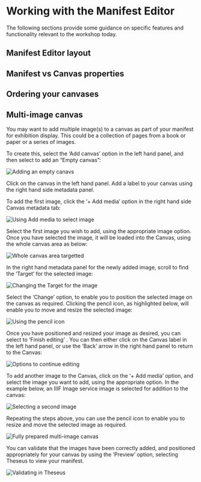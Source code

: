 # Working with the Manifest Editor

The following sections provide some guidance on specific features and functionality relevant to the workshop today.

## Manifest Editor layout

## Manifest vs Canvas properties

## Ordering your canvases

## Multi-image canvas

You may want to add multiple image(s) to a canvas as part of your manifest for exhibition display. This could be a collection of pages from a book or paper or a series of images.

To create this, select the ‘Add canvas’ option in the left hand panel, and then select to add an “Empty canvas”:

![Adding an empty canavs](https://digirati-workshops.pages.dev/creating-canvas-for-multi-image-example.PNG)

Click on the canvas in the left hand panel. Add a label to your canvas using the right hand side metadata panel. 

To add the first image, click the ‘+ Add media’ option in the right hand side Canvas metadata tab:

![Using Add media to select image](https://digirati-workshops.pages.dev/adding-image-step1-for-multi-image-canvas.PNG)

Select the first image you wish to add, using the appropriate image option. Once you have selected the image, it will be loaded into the Canvas, using the whole canvas area as below:

![Whole canvas area targetted](https://digirati-workshops.pages.dev/adding-image-step2-for-multi-image-canvas.PNG)

In the right hand metadata panel for the newly added image, scroll to find the ‘Target’ for the selected image:

![Changing the Target for the image](https://digirati-workshops.pages.dev/adding-image-step3-for-multi-image-canvas.PNG)

Select the ‘Change’ option, to enable you to position the selected image on the canvas as required. Clicking the pencil icon, as highlighted below, will enable you to move and resize the selected image:

![Using the pencil icon](https://digirati-workshops.pages.dev/adding-image-step4-for-multi-image-canvas.PNG)

Once you have positioned and resized your image as desired, you can select to ‘Finish editing’ . You can then either click on the Canvas label in the left hand panel, or use the ‘Back’ arrow in the right hand panel to return to the Canvas:

![Options to continue editing](https://digirati-workshops.pages.dev/adding-image-step5-for-multi-image-canvas.PNG)


To add another image to the Canvas, click on the ‘+ Add media’ option, and select the image you want to add, using the appropriate option. In the example below, an IIIF Image service image is selected for addition to the canvas:

![Selecting a second image](https://digirati-workshops.pages.dev/adding-image-step6-for-multi-image-canvas.PNG)

Repeating the steps above, you can use the pencil icon to enable you to resize and move the selected image as required. 

![Fully prepared multi-image canvas](https://digirati-workshops.pages.dev/adding-image-step7-for-multi-image-canvas.PNG)

You can validate that the images have been correctly added, and positioned appropriately for your canvas by using the ‘Preview’ option, selecting Theseus to view your manifest. 

![Validating in Theseus](https://digirati-workshops.pages.dev/adding-image-step8-for-multi-image-canvas.PNG)
